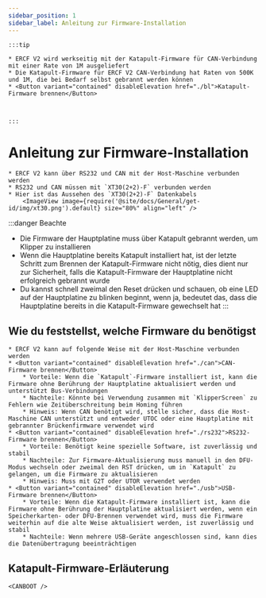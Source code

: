 ```yaml
---
sidebar_position: 1
sidebar_label: Anleitung zur Firmware-Installation
---
```







    :::tip

    * ERCF V2 wird werkseitig mit der Katapult-Firmware für CAN-Verbindung mit einer Rate von 1M ausgeliefert
    * Die Katapult-Firmware für ERCF V2 CAN-Verbindung hat Raten von 500K und 1M, die bei Bedarf selbst gebrannt werden können
    * <Button variant="contained" disableElevation href="./bl">Katapult-Firmware brennen</Button>



    :::

# Anleitung zur Firmware-Installation

    * ERCF V2 kann über RS232 und CAN mit der Host-Maschine verbunden werden
    * RS232 und CAN müssen mit `XT30(2+2)-F` verbunden werden
    * Hier ist das Aussehen des `XT30(2+2)-F` Datenkabels
        <ImageView image={require('@site/docs/General/get-id/img/xt30.png').default} size="80%" align="left" />

:::danger Beachte
* Die Firmware der Hauptplatine muss über Katapult gebrannt werden, um Klipper zu installieren
* Wenn die Hauptplatine bereits Katapult installiert hat, ist der letzte Schritt zum Brennen der Katapult-Firmware nicht nötig, dies dient nur zur Sicherheit, falls die Katapult-Firmware der Hauptplatine nicht erfolgreich gebrannt wurde
* Du kannst schnell zweimal den Reset drücken und schauen, ob eine LED auf der Hauptplatine zu blinken beginnt, wenn ja, bedeutet das, dass die Hauptplatine bereits in die Katapult-Firmware gewechselt hat
:::

## Wie du feststellst, welche Firmware du benötigst

    * ERCF V2 kann auf folgende Weise mit der Host-Maschine verbunden werden
    * <Button variant="contained" disableElevation href="./can">CAN-Firmware brennen</Button>
        * Vorteile: Wenn die `Katapult`-Firmware installiert ist, kann die Firmware ohne Berührung der Hauptplatine aktualisiert werden und unterstützt Bus-Verbindungen
        * Nachteile: Könnte bei Verwendung zusammen mit `KlipperScreen` zu Fehlern wie Zeitüberschreitung beim Homing führen
        * Hinweis: Wenn CAN benötigt wird, stelle sicher, dass die Host-Maschine CAN unterstützt und entweder UTOC oder eine Hauptplatine mit gebrannter Brückenfirmware verwendet wird
    * <Button variant="contained" disableElevation href="./rs232">RS232-Firmware brennen</Button>
        * Vorteile: Benötigt keine spezielle Software, ist zuverlässig und stabil
        * Nachteile: Zur Firmware-Aktualisierung muss manuell in den DFU-Modus wechseln oder zweimal den RST drücken, um in `Katapult` zu gelangen, um die Firmware zu aktualisieren
        * Hinweis: Muss mit G2T oder UTOR verwendet werden
    * <Button variant="contained" disableElevation href="./usb">USB-Firmware brennen</Button>
        * Vorteile: Wenn die Katapult-Firmware installiert ist, kann die Firmware ohne Berührung der Hauptplatine aktualisiert werden, wenn ein Speicherkarten- oder DFU-Brennen verwendet wird, muss die Firmware weiterhin auf die alte Weise aktualisiert werden, ist zuverlässig und stabil
        * Nachteile: Wenn mehrere USB-Geräte angeschlossen sind, kann dies die Datenübertragung beeinträchtigen

## Katapult-Firmware-Erläuterung

    <CANBOOT />